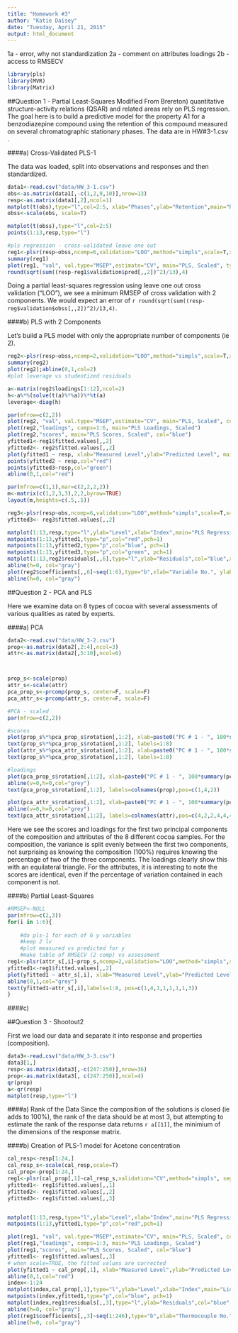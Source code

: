 ```yaml
---
title: "Homework #3"
author: "Katie Daisey"
date: "Tuesday, April 21, 2015"
output: html_document
---
```


1a - error, why not standardization
2a - comment on attributes loadings
2b - access to RMSECV

```r
library(pls)
library(MVR)
library(Matrix)
```
##Question 1 - Partial Least-Squares
Modified From Brereton) quantitative structure-activity relations (QSAR) and related areas rely on PLS regression. The goal here is to build a predictive model for the property A1 for a benzodiazepine compound using the retention of this compound measured on several chromatographic stationary phases. The data are in HW#3-1.csv .

####a) Cross-Validated PLS-1

The data was loaded, split into observations and responses and then standardized.

```r
data1<-read.csv("data/HW_3-1.csv")
obs<-as.matrix(data1[,-c(1,2,9,10)],nrow=13)
resp<-as.matrix(data1[,2],ncol=1)
matplot(t(obs),type="l",col=2:5, xlab="Phases",ylab="Retention",main="Retention of benzodiazepine compound")
obss<-scale(obs, scale=T)

matplot(t(obss),type="l",col=2:5)
points(1:13,resp,type="l")

#pls regression - cross-validated leave one out
reg1<-plsr(resp~obss,ncomp=6,validation="LOO",method="simpls",scale=T,x=T,y=T,model=T)
summary(reg1)
plot(reg1, "val", val.type="MSEP",estimate="CV", main="PLS, Scaled", type="b", col="red")
round(sqrt(sum((resp-reg1$validation$pred[,,2])^2)/13),4)

```

Doing a partial least-squares regression using leave one out cross validation ("LOO"), we see a minimum RMSEP of cross validation with 2 components. We would expect an error of `r round(sqrt(sum((resp-reg$validation$obss[,,2])^2)/13,4)`.


####b) PLS with 2 Components

Let's build a PLS model with only the appropriate number of components (ie 2).

```r
reg2<-plsr(resp~obss,ncomp=2,validation="LOO",method="simpls",scale=T,x=T,y=T,model=T)
summary(reg2)
plot(reg2);abline(0,1,col=2)
#plot leverage vs studentized residuals

a<-matrix(reg2$loadings[1:12],ncol=2)
h<-a%*%(solve(t(a)%*%a))%*%t(a)
leverage<-diag(h)


```















```r
par(mfrow=c(2,2))
plot(reg2, "val", val.type="MSEP",estimate="CV", main="PLS, Scaled", col="red")
plot(reg2,"loadings", comps=1:6, main="PLS Loadings, Scaled")
plot(reg2,"scores", main="PLS Scores, Scaled", col="blue")
yfitted1<-reg1$fitted.values[,,2]
yfitted2<- reg2$fitted.values[,,2]
plot(yfitted1 ~ resp, xlab="Measured Level",ylab="Predicted Level", main="PLS Regression- Scaled",col="blue")
points(yfitted2 ~ resp,col="red")
points(yfitted3~resp,col="green")
abline(0,1,col="red")
```


```r
par(mfrow=c(1,1),mar=c(2,2,2,2))
m<-matrix(c(1,2,3,3),2,2,byrow=TRUE)
layout(m,heights=c(.5,.5))

reg3<-plsr(resp~obs,ncomp=6,validation="LOO",method="simpls",scale=T,x=T,y=T,model=T)
yfitted3<- reg3$fitted.values[,,2]

matplot(1:13,resp,type="l",ylab="Level",xlab="Index",main="PLS Regression- Scaled")
matpoints(1:13,yfitted1,type="p",col="red",pch=1)
matpoints(1:13,yfitted2,type="p",col="blue", pch=1)
matpoints(1:13,yfitted3,type="p",col="green", pch=1)
matplot(1:13,reg2$residuals[,,6],type="l",ylab="Residuals",col="blue",xlab="Index",main="PLS Regression- Scaled")
abline(h=0, col="gray")
plot(reg2$coefficients[,,6]~seq(1:6),type="b",xlab="Variable No.", ylab="Coefficient", main="PLS Regression, Scaled",col="red")
abline(h=0, col="gray")
```






##Question 2 - PCA and PLS

Here we examine data on 8 types of cocoa with several assessments of various qualities as rated by experts.


####a) PCA


```r
data2<-read.csv("data/HW_3-2.csv")
prop<-as.matrix(data2[,2:4],ncol=3)
attr<-as.matrix(data2[,5:10],ncol=6)



prop_s<-scale(prop)
attr_s<-scale(attr)
pca_prop_s<-prcomp(prop_s, center=F, scale=F)
pca_attr_s<-prcomp(attr_s, center=F, scale=F)
```

```r
#PCA - scaled
par(mfrow=c(2,2))

#scores
plot(prop_s%*%pca_prop_s$rotation[,1:2], xlab=paste0("PC # 1 - ", 100*summary(pca_prop_s)[[6]][[2]],"%"), ylab=paste0("PC # 2 - ", 100*summary(pca_prop_s)[[6]][[5]],"%"), main="PCA of Cocoa Composition - Scaled",col=0,ylim=c(-2,2.5),xlim=c(-2,2))
text(prop_s%*%pca_prop_s$rotation[,1:2], labels=1:8)
plot(attr_s%*%pca_attr_s$rotation[,1:2], xlab=paste0("PC # 1 - ", 100*summary(pca_attr_s)[[6]][[2]],"%"), ylab=paste0("PC # 2 - ", 100*summary(pca_attr_s)[[6]][[5]],"%"), main="PCA of Cocoa Attributes - Scaled",col=0, ylim=c(-2,2.5),xlim=c(-2,2))
text(prop_s%*%pca_prop_s$rotation[,1:2], labels=1:8)

#loadings
plot(pca_prop_s$rotation[,1:2], xlab=paste0("PC # 1 - ", 100*summary(pca_prop_s)[[6]][[2]],"%"), ylab=paste0("PC # 2 - ", 100*summary(pca_prop_s)[[6]][[5]],"%"), main="PCA of Cocoa Composition - Scaled",xlim=c(-.8,.8),ylim=c(-.5,.8))
abline(v=0,h=0,col="grey")
text(pca_prop_s$rotation[,1:2], labels=colnames(prop),pos=c(1,4,2))

plot(pca_attr_s$rotation[,1:2], xlab=paste0("PC # 1 - ", 100*summary(pca_attr_s)[[6]][[2]],"%"), ylab=paste0("PC # 2 - ", 100*summary(pca_attr_s)[[6]][[5]],"%"), main="PCA of Cocoa Attributes - Scaled")
abline(v=0,h=0,col="grey")
text(pca_attr_s$rotation[,1:2], labels=colnames(attr),pos=c(4,2,2,4,4,4))
```

Here we see the scores and loadings for the first two principal components of the composition and attributes of the 8 different cocoa samples.  For the composition, the variance is split evenly between the first two components, not surprising as knowing the composition (100%) requires knowing the percentage of two of the three components.  The loadings clearly show this with an equilateral triangle.  For the attributes, it is interesting to note the scores are identical, even if the percentage of variation contained in each component is not.

####b) Partial Least-Squares

```r
#RMSEP<-NULL
par(mfrow=c(2,3))
for(i in 1:6){
    
    #do pls-1 for each of 6 y variables
    #keep 2 lv
    #plot measured vs predicted for y 
    #make table of RMSECV (2 comp) vs assessment
reg1<-plsr(attr_s[,i]~prop_s,ncomp=2,validation="LOO",method="simpls",scale=T,x=T,y=T,model=T)
yfitted1<-reg1$fitted.values[,,2]
plot(yfitted1 ~ attr_s[,i], xlab="Measured Level",ylab="Predicted Level", main=paste0("PLS Regression- ",colnames(attr)[[i]]),col="blue")
abline(0,1,col="grey")
text(yfitted1~attr_s[,i],labels=1:8, pos=c(1,4,1,1,1,1,1,3))
}
```


####c) 




##Question 3 - Shootout2

First we load our data and separate it into response and properties (composition).

```r
data3<-read.csv("data/HW_3-3.csv")
data3[1,]
resp<-as.matrix(data3[,-c(247:250)],nrow=36)
prop<-as.matrix(data3[, c(247:250)],ncol=4)
qr(prop)
a<-qr(resp)
matplot(resp,type="l")
```

####a) Rank of the Data
Since the composition of the solutions is closed (ie adds to 100%), the rank of the data should be at most 3, but attempting to estimate the rank of the response data returns `r a[[1]]`, the minimium of the dimensions of the response matrix.


####b) Creation of PLS-1 model for Acetone concentration
```r
cal_resp<-resp[1:24,]
cal_resp_s<-scale(cal_resp,scale=T)
cal_prop<-prop[1:24,]
reg1<-plsr(cal_prop[,1]~cal_resp_s,validation="CV",method="simpls", segments=6,segments.type="random",scale=T,model=T,x=T,y=T )
yfitted1<- reg1$fitted.values[,,1]
yfitted2<- reg1$fitted.values[,,2]
yfitted3<- reg1$fitted.values[,,3]


matplot(1:13,resp,type="l",ylab="Level",xlab="Index",main="PLS Regression- Scaled")
matpoints(1:13,yfitted1,type="p",col="red",pch=1)
```

```r
plot(reg1, "val", val.type="MSEP",estimate="CV", main="PLS, Scaled", col="red")
plot(reg1,"loadings", comps=1:3, main="PLS Loadings, Scaled")
plot(reg1,"scores", main="PLS Scores, Scaled", col="blue")
yfitted1<- reg1$fitted.values[,,3]
# when scale=TRUE, the fitted values are corrected
plot(yfitted1 ~ cal_prop[,1], xlab="Measured Level",ylab="Predicted Level", main="PLS Regression- Scaled")
abline(0,1,col="red")
index<-1:24
matplot(index,cal_prop[,1],type="l",ylab="Level",xlab="Index",main="Liquid-Fed Ceramic Melter: PLS Regression- Scaled")
matpoints(index,yfitted1,type="p",col="blue", pch=1)
matplot(index,reg1$residuals[,,3],type="l",ylab="Residuals",col="blue",xlab="Index",main="Liquid-Fed Ceramic Melter: PLS Regression- Scaled")
abline(h=0, col="gray")
plot(reg1$coefficients[,,3]~seq(1:246),type="b",xlab="Thermocouple No.", ylab="Coefficient", main="PLS Regression, Scaled",col="red")
abline(h=0, col="gray")
```